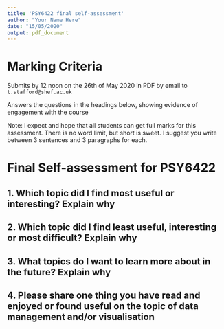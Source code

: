 ```yaml
---
title: 'PSY6422 final self-assessment'
author: "Your Name Here"
date: "15/05/2020"
output: pdf_document
---
```


# Marking Criteria

Submits by 12 noon on the 26th of May 2020 in PDF by email to ``t.stafford@shef.ac.uk``

Answers the questions in the headings below, showing evidence of engagement with the course

Note: I expect and hope that all students can get full marks for this assessment. There is no word limit, but short is sweet. I suggest you write between 3 sentences and 3 paragraphs for each.

# Final Self-assessment for PSY6422


## 1. Which topic did I find most useful or interesting? Explain why



## 2. Which topic did I find least useful, interesting or most difficult? Explain why



## 3. What topics do I want to learn more about in the future? Explain why



## 4. Please share one thing you have read and enjoyed or found useful on the topic of data management and/or visualisation



